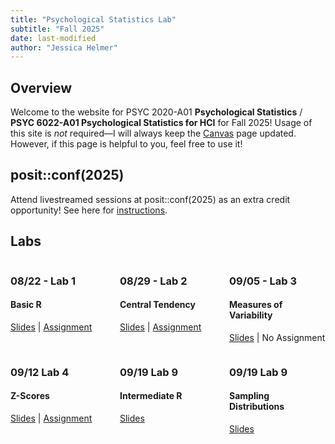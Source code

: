 ```yaml
---
title: "Psychological Statistics Lab"
subtitle: "Fall 2025"
date: last-modified
author: "Jessica Helmer"
---
```


## Overview

Welcome to the website for PSYC 2020-A01 **Psychological Statistics** / **PSYC 6022-A01 Psychological Statistics for HCI** for Fall 2025! Usage of this site is *not* required—I will always keep the [Canvas](https://www.canvas.gatech.edu/) page updated. However, if this page is helpful to you, feel free to use it!

## posit::conf(2025)

Attend livestreamed sessions at posit::conf(2025) as an extra credit opportunity! See here for [instructions](/labs/Extra Credit/Extra Credit 1.qmd).

## Labs

:::: {.columns}
::: {.column width=33%}
### 08/22 - Lab 1
#### Basic R
[Slides](/labs/Lab 1 - Basic R/PSYC2020L Lab 1.qmd) | [Assignment](/labs/Lab 1 - Basic R/PSYC2020L Assignment 1.rmd)
:::

::: {.column width=33%}
### 08/29 - Lab 2
#### Central Tendency
[Slides](/labs/Lab 2 - Central Tendency/PSYC2020L Lab 2.qmd) | [Assignment](/labs/Lab 2 - Central Tendency/PSYC2020L Assignment 2.rmd)
:::

::: {.column width=33%}
### 09/05 - Lab 3
#### Measures of Variability
[Slides](/labs/Lab 3 - Measures of Variability/PSYC2020 Lab 3.qmd) | No Assignment
:::
::::

:::: {.columns}
::: {.column width=33%}
### 09/12 Lab 4
#### Z-Scores
[Slides](/labs/Lab 4 - Z-Scores/PSYC2020 Lab 4.qmd) | [Assignment](/labs/Lab 4 - Z-Scores/PSYC2020L Assignment 4.rmd)
:::

::: {.column width=33%}
### 09/19 Lab 9
#### Intermediate R
[Slides](/labs/Lab 5 - Intermediate R/PSYC2020 Lab 5.qmd) 
:::

::: {.column width=33%}
### 09/19 Lab 9
#### Sampling Distributions
[Slides](/labs/Lab 6 - Sampling Distributions/PSYC2020 Lab 6.qmd)
:::
::::


